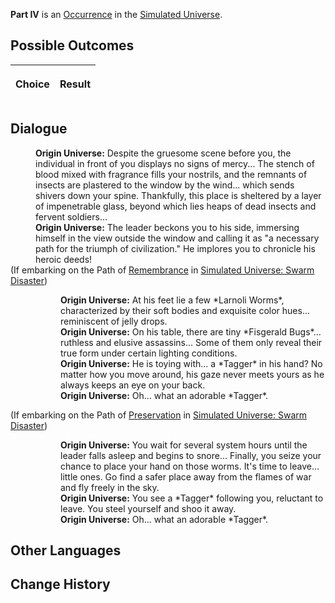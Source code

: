 {{Simulated Universe Event Infobox
|title         = Part IV
|image         = 2.png
|type          =
|domains_su    = 
|domains_ext   = 
|domains_swarm = 
|domains_gng   = 
|requirements  =
|prev          = 
|next          = 
|indexRewards  =
|characters    = 
}}
'''Part IV''' is an [[Simulated Universe/Occurrence|Occurrence]] in the [[Simulated Universe]].

==Possible Outcomes==
{| class="article-table"
!Choice
!Result

|}

<!--
==Gameplay Notes==

-->
==Dialogue==
{{Dialogue Start}}
:'''Origin Universe:''' Despite the gruesome scene before you, the individual in front of you displays no signs of mercy... The stench of blood mixed with fragrance fills your nostrils, and the remnants of insects are plastered to the window by the wind... which sends shivers down your spine. Thankfully, this place is sheltered by a layer of impenetrable glass, beyond which lies heaps of dead insects and fervent soldiers...
:'''Origin Universe:''' The leader beckons you to his side, immersing himself in the view outside the window and calling it as "a necessary path for the triumph of civilization." He implores you to chronicle his heroic deeds!
;(If embarking on the Path of [[Simulated Universe/Paths#Remembrance|Remembrance]] in [[Simulated Universe: Swarm Disaster]])
:{{SU Special Dialogue|Remembrance|Look around while making the record.|You're curious as to what kinds of insects he's caught during the process.}}
::'''Origin Universe:''' At his feet lie a few *Larnoli Worms*, characterized by their soft bodies and exquisite color hues... reminiscent of jelly drops.
::'''Origin Universe:''' On his table, there are tiny *Fisgerald Bugs*... ruthless and elusive assassins... Some of them only reveal their true form under certain lighting conditions.
::'''Origin Universe:''' He is toying with... a *Tagger* in his hand? No matter how you move around, his gaze never meets yours as he always keeps an eye on your back.
::'''Origin Universe:''' Oh... what an adorable *Tagger*.
;(If embarking on the Path of [[Simulated Universe/Paths#Preservation|Preservation]] in [[Simulated Universe: Swarm Disaster]])
:{{SU Special Dialogue|Preservation|Stealthily release the little ones he had caught.|Let's go, little ones.}}
::'''Origin Universe:''' You wait for several system hours until the leader falls asleep and begins to snore... Finally, you seize your chance to place your hand on those worms. It's time to leave... little ones. Go find a safer place away from the flames of war and fly freely in the sky.
::'''Origin Universe:''' You see a *Tagger* following you, reluctant to leave. You steel yourself and shoo it away.
::'''Origin Universe:''' Oh... what an adorable *Tagger*.
{{Dialogue End}}

==Other Languages==
{{Other Languages
|en   = Part IV
|zhs  = 其四
|zht  = 其四
|ja   = その4
|ko   = IV
|es   = Parte IV
|fr   = Partie&nbsp;IV
|ru   = IV
|th   = ตอน 4
|vi   = Phần 4
|de   = Teil 4
|id   = Bagian IV
|pt   = Parte IV
}}

==Change History==
{{Change History|<!--unknown-->}}
